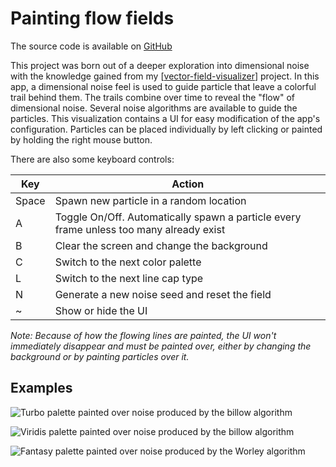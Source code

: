 
# Painting flow fields

The source code is available on [GitHub]

This project was born out of a deeper exploration into dimensional noise with the knowledge gained from my [[vector-field-visualizer]] project.
In this app, a dimensional noise feel is used to guide particle that leave a colorful trail behind them. The trails combine over time to reveal the
"flow" of dimensional noise. Several noise algorithms are available to guide the particles. This visualization contains a UI for easy modification of
the app's configuration. Particles can be placed individually by left clicking or painted by holding the right mouse button.

There are also some keyboard controls:

<table>
  <thead>
    <tr>
      <th>Key</th>
      <th>Action</th>
    </tr>
  </thead>
  <tbody>
    <tr>
      <td>Space</td>
      <td>Spawn new particle in a random location</td>
    </tr>
    <tr>
      <td>A</td>
      <td>Toggle On/Off. Automatically spawn a particle every frame unless too many already exist</td>
    </tr>
    <tr>
      <td>B</td>
      <td>Clear the screen and change the background</td>
    </tr>
    <tr>
      <td>C</td>
      <td>Switch to the next color palette</td>
    </tr>
    <tr>
      <td>L</td>
      <td>Switch to the next line cap type</td>
    </tr>
    <tr>
      <td>N</td>
      <td>Generate a new noise seed and reset the field</td>
    </tr>
    <tr>
      <td>~</td>
      <td>Show or hide the UI</td>
    </tr>
  </tbody>
</table>

_Note: Because of how the flowing lines are painted, the UI won't immediately disappear and must be painted over, either by changing the background or by painting particles over it._

## Examples

<Image
  src="/images/programming/flow/turbo.png"
  alt="Turbo palette painted over noise produced by the billow algorithm"
  subtitle="Turbo palette painted over noise produced by the billow algorithm"
/>

<VerticalSpacer />

<Image
  src="/images/programming/flow/viridis.png"
  alt="Viridis palette painted over noise produced by the billow algorithm"
  subtitle="Viridis palette painted over noise produced by the billow algorithm"
/>

<VerticalSpacer />

<Image
  src="/images/programming/flow/fantasy.png"
  alt="Fantasy palette painted over noise produced by the Worley algorithm"
  subtitle="Fantasy palette painted over noise produced by the Worley algorithm"
/>

[github]: https://github.com/Velfi/Flow
[vector-field-visualization]: ./vector-field-visualization "Visualizing dimensional noise algorithms"
[//begin]: # "Autogenerated link references for markdown compatibility"
[vector-field-visualizer]: vector-field-visualizer "Visualizing dimensional noise algorithms"
[//end]: # "Autogenerated link references"
